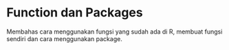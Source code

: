 # Function dan Packages {#functionandpackage}

Membahas cara menggunakan fungsi yang sudah ada di R, membuat fungsi sendiri dan cara menggunakan package.

